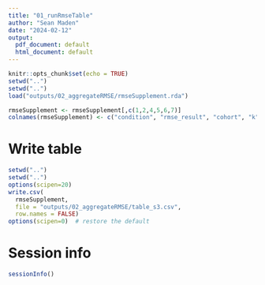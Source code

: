 ```yaml
---
title: "01_runRmseTable"
author: "Sean Maden"
date: "2024-02-12"
output:
  pdf_document: default
  html_document: default
---
```


```r
knitr::opts_chunk$set(echo = TRUE)
setwd("..")
setwd("..")
load("outputs/02_aggregateRMSE/rmseSupplement.rda")
```

```r
rmseSupplement <- rmseSupplement[,c(1,2,4,5,6,7)]
colnames(rmseSupplement) <- c("condition", "rmse_result", "cohort", "k", "num_cell_types", "cell_types")
```

# Write table

```r
setwd("..")
setwd("..")
options(scipen=20)
write.csv(
  rmseSupplement, 
  file = "outputs/02_aggregateRMSE/table_s3.csv",
  row.names = FALSE)
options(scipen=0)  # restore the default
```

# 

# Session info

```r
sessionInfo()
```
